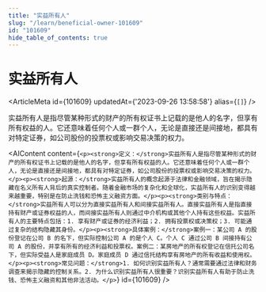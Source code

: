 ```yaml
---
title: "实益所有人"
slug: "/learn/beneficial-owner-101609"
id: "101609"
hide_table_of_contents: true
---
```



# 实益所有人

<ArticleMeta id={101609} updatedAt={'2023-09-26 13:58:58'} alias={`[]`} />
<div className='border-solid border-b border-t-0 my-4 border-[var(--ifm-color-gray-300)]' />

实益所有人是指尽管某种形式的财产的所有权证书上记载的是他人的名字，但享有所有权益的人。它还意味着任何个人或一群个人，无论是直接还是间接地，都具有对特定证券，如公司股份的投票权或影响交易决策的权力。

<AIContent content={`<p><strong>定义：</strong>实益所有人是指尽管某种形式的财产的所有权证书上记载的是他人的名字，但享有所有权益的人。它还意味着任何个人或一群个人，无论是直接还是间接地，都具有对特定证券，如公司股份的投票权或影响交易决策的权力。</p><p><strong>起源：</strong>实益所有人的概念起源于法律和金融领域，旨在揭示隐藏在名义所有人背后的真实控制者。随着金融市场的复杂化和全球化，实益所有人的识别变得越来越重要，特别是在防止洗钱和恐怖主义融资方面。</p><p><strong>类别与特点：</strong>实益所有人可以分为直接实益所有人和间接实益所有人。直接实益所有人是指直接持有财产或证券权益的人，而间接实益所有人则通过中介机构或其他个人持有这些权益。实益所有人的主要特点包括：1. 享有财产或证券的经济利益；2. 拥有投票权或决策权；3. 可能通过复杂的结构隐藏其身份。</p><p><strong>具体案例：</strong>案例一：某公司 A 的股份登记在公司 B 的名下，但实际控制公司 A 的是个人 C。个人 C 通过公司 B 间接持有公司 A 的股份，并享有所有的经济利益和投票权。案例二：某房地产的所有权登记在信托公司名下，但实际受益人是家庭成员 D。家庭成员 D 通过信托结构享有房地产的所有收益和使用权。</p><p><strong>常见问题：</strong>1. 如何识别实益所有人？通常需要通过法律和财务调查来揭示隐藏的控制关系。2. 为什么识别实益所有人很重要？识别实益所有人有助于防止洗钱、恐怖主义融资和其他非法活动。</p>`} id={101609} />
